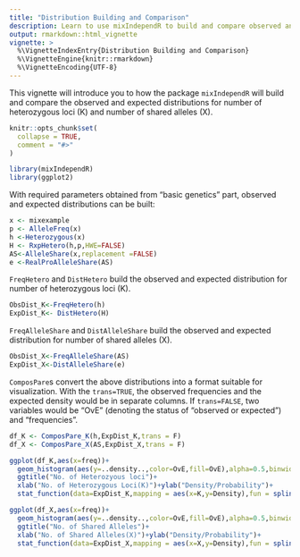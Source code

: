 ---
title: "Distribution Building and Comparison"
description: Learn to use mixIndependR to build and compare observed and expected distributions of number of heterozygous loci (K) and number of shared alleles (X). 
output: rmarkdown::html_vignette
vignette: >
  %\VignetteIndexEntry{Distribution Building and Comparison}
  %\VignetteEngine{knitr::rmarkdown}
  %\VignetteEncoding{UTF-8}
---
This vignette will introduce you to how the package `mixIndependR` will build and compare the observed and expected distributions for number of heterozygous loci (K) and number of shared alleles (X).


```{r setup, include = FALSE}
knitr::opts_chunk$set(
  collapse = TRUE,
  comment = "#>"
)
```
```{r load, include = FALSE}
library(mixIndependR)
library(ggplot2)
```
With required parameters obtained from "basic genetics" part, observed and expected distributions can be built:

```{r,include=FALSE}
x <- mixexample
p <- AlleleFreq(x)
h <-Heterozygous(x)
H <- RxpHetero(h,p,HWE=FALSE)
AS<-AlleleShare(x,replacement =FALSE)
e <-RealProAlleleShare(AS)
```
`FreqHetero` and `DistHetero` build the observed and expected distribution for number of heterozygous loci (K).
```{r}
ObsDist_K<-FreqHetero(h)
ExpDist_K<- DistHetero(H)
```
`FreqAlleleShare` and `DistAlleleShare` build the observed and expected distribution for number of shared alleles (X).
```{r}
ObsDist_X<-FreqAlleleShare(AS)
ExpDist_X<-DistAlleleShare(e)
```
`ComposPare`s convert the above distributions into a format suitable for visualization. With the `trans=TRUE`, the observed frequencies and the expected density would be in separate columns. If `trans=FALSE`, two variables would be “OvE” (denoting the status of “observed or expected”) and “frequencies”.

```{r}
df_K <- ComposPare_K(h,ExpDist_K,trans = F)
df_X <- ComposPare_X(AS,ExpDist_X,trans = F)
```
```{r echo=FALSE, fig.height=4, fig.show='hold', fig.width=7}

ggplot(df_K,aes(x=freq))+
  geom_histogram(aes(y=..density..,color=OvE,fill=OvE),alpha=0.5,binwidth = 1,position = "identity")+
  ggtitle("No. of Heterozyous loci")+
  xlab("No. of Heterozygous Loci(K)")+ylab("Density/Probability")+
  stat_function(data=ExpDist_K,mapping = aes(x=K,y=Density),fun = splinefun(ExpDist_K$K,ExpDist_K$Density),color="Red")

ggplot(df_X,aes(x=freq))+
  geom_histogram(aes(y=..density..,color=OvE,fill=OvE),alpha=0.5,binwidth = 1,position = "identity")+
  ggtitle("No. of Shared Alleles")+
  xlab("No. of Shared Alleles(X)")+ylab("Density/Probability")+
  stat_function(data=ExpDist_X,mapping = aes(x=X,y=Density),fun = splinefun(ExpDist_X$X,ExpDist_X$Density),color="Red")

```
